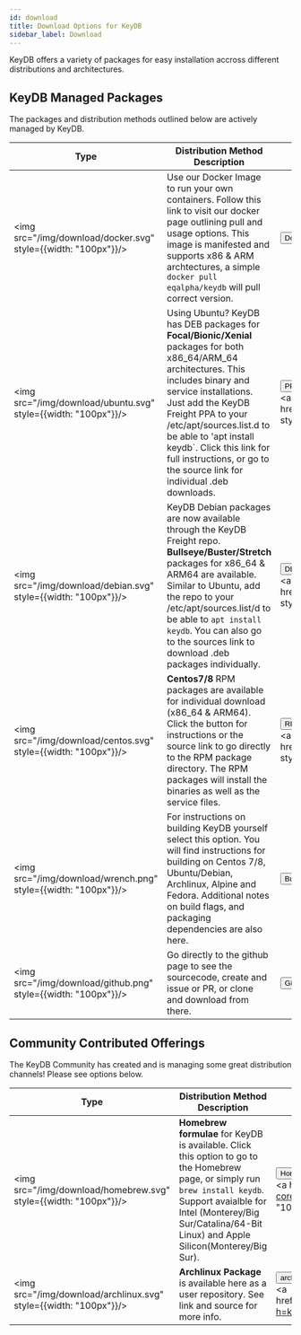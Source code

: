 ```yaml
---
id: download
title: Download Options for KeyDB
sidebar_label: Download
---
```


KeyDB offers a variety of packages for easy installation accross different distributions and architectures. 

## KeyDB Managed Packages

The packages and distribution methods outlined below are actively managed by KeyDB.

| Type | Distribution Method Description  |Link |
|----------------------------------|------------------|---------|
| <img src="/img/download/docker.svg" style={{width: "100px"}}/> | Use our Docker Image to run your own containers. Follow this link to visit our docker page outlining pull and usage options. This image is manifested and supports x86 & ARM archtectures, a simple `docker pull eqalpha/keydb` will pull correct version. | <a href="https://hub.docker.com/r/eqalpha/keydb"><button class="button1">Docker</button></a> |
| <img src="/img/download/ubuntu.svg" style={{width: "100px"}}/> | Using Ubuntu? KeyDB has DEB packages for **Focal/Bionic/Xenial** packages for both x86_64/ARM_64 architectures. This includes binary and service installations. Just add the KeyDB Freight PPA to your /etc/apt/sources.list.d to be able to 'apt install keydb`. Click this link for full instructions, or go to the source link for individual .deb downloads. | <a href="/docs/ppa-deb"><button class="button1">PPA</button></a><br/><a href="https://download.keydb.dev/pkg/open_source/deb/" style={{padding: "10%"}}>source dir</a> |
| <img src="/img/download/debian.svg" style={{width: "100px"}}/> | KeyDB Debian packages are now available through the KeyDB Freight repo. **Bullseye/Buster/Stretch** packages for x86_64 & ARM64 are available. Similar to Ubuntu, add the repo to your /etc/apt/sources.list/d to be able to `apt install keydb`. You can also go to the sources link to download .deb packages individually. | <a href="/docs/ppa-deb"><button class="button1">DEB</button></a><br/><a href="https://download.keydb.dev/pkg/open_source/deb/" style={{padding: "10%"}}>source dir</a> |
| <img src="/img/download/centos.svg" style={{width: "100px"}}/> | **Centos7/8** RPM packages are available for individual download (x86_64 & ARM64). Click the button for instructions or the source link to go directly to the RPM package directory. The RPM packages will install the binaries as well as the service files. | <a href="/docs/rpm"><button class="button1">RPM</button></a><br/><a href="https://download.keydb.dev/pkg/open_source/rpm/" style={{padding: "10%"}}>source dir</a> |
| <img src="/img/download/wrench.png" style={{width: "100px"}}/> | For instructions on building KeyDB yourself select this option. You will find instructions for building on Centos 7/8, Ubuntu/Debian, Archlinux, Alpine and Fedora. Additional notes on build flags, and packaging dependencies are also here. | <a href="/docs/build"><button class="button1">Build</button></a> |
| <img src="/img/download/github.png" style={{width: "100px"}}/> | Go directly to the github page to see the sourcecode, create and issue or PR, or clone and download from there. | <a href="https://github.com/EQ-Alpha/KeyDB"><button class="button1">Github</button></a><br/> |

## Community Contributed Offerings

The KeyDB Community has created and is managing some great distribution channels! Please see options below. 

| Type | Distribution Method Description |Link |
|----------------------------------|------------------|---------|
| <img src="/img/download/homebrew.svg" style={{width: "100px"}}/> | **Homebrew formulae** for KeyDB is available. Click this option to go to the Homebrew page, or simply run `brew install keydb`. Support avaialble for Intel (Monterey/Big Sur/Catalina/64-Bit Linux) and Apple Silicon(Monterey/Big Sur). | <a href="https://formulae.brew.sh/formula/keydb"><button class="button1">HomeBrew</button></a><br/><a href="https://github.com/Homebrew/homebrew-core/blob/HEAD/Formula/keydb.rb" style={{padding: "10%"}}>source dir</a> |
| <img src="/img/download/archlinux.svg" style={{width: "100px"}}/> | **Archlinux Package** is available here as a user repository. See link and source for more info. | <a href="https://aur.archlinux.org/packages/keydb"><button class="button1">archlinux</button></a><br/><a href="https://aur.archlinux.org/cgit/aur.git/tree/PKGBUILD?h=keydb" style={{padding: "10%"}}>source dir</a> |
